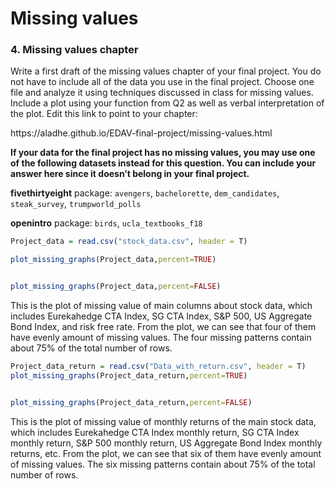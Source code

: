 # Missing values


### 4. Missing values chapter

Write a first draft of the missing values chapter of your final project. You do not have to include all of the data you use in the final project. Choose one file and analyze it using techniques discussed in class for missing values. Include a plot using your function from Q2 as well as verbal interpretation of the plot. Edit this link to point to your chapter:

https://aladhe.github.io/EDAV-final-project/missing-values.html

**If your data for the final project has no missing values, you may use one of the following datasets instead for this question. You can include your answer here since it doesn't belong in your final project.**
  
  **fivethirtyeight** package: `avengers`, `bachelorette`, `dem_candidates`, `steak_survey`, `trumpworld_polls`

**openintro** package: `birds`, `ucla_textbooks_f18` 




```r


Project_data = read.csv("stock_data.csv", header = T)

plot_missing_graphs(Project_data,percent=TRUE)


plot_missing_graphs(Project_data,percent=FALSE)


```

This is the plot of missing value of main columns about stock data, which includes Eurekahedge CTA Index, SG CTA Index, S&P 500, US Aggregate Bond Index, and risk free rate. From the plot, we can see that four of them have evenly amount of missing values. The four missing patterns contain about 75% of the total number of rows.


```r


Project_data_return = read.csv("Data_with_return.csv", header = T)
plot_missing_graphs(Project_data_return,percent=TRUE)


plot_missing_graphs(Project_data_return,percent=FALSE)


```

This is the plot of missing value of monthly returns of the main stock data, which includes Eurekahedge CTA Index monthly return, SG CTA Index monthly return, S&P 500 monthly return, US Aggregate Bond Index monthly returns, etc. From the plot, we can see that six of them have evenly amount of missing values. The six missing patterns contain about 75% of the total number of rows.

